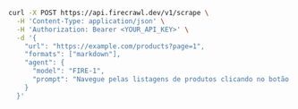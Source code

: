```bash curl
curl -X POST https://api.firecrawl.dev/v1/scrape \
  -H 'Content-Type: application/json' \
  -H 'Authorization: Bearer <YOUR_API_KEY>' \
  -d '{
    "url": "https://example.com/products?page=1",
    "formats": ["markdown"],
    "agent": {
      "model": "FIRE-1",
      "prompt": "Navegue pelas listagens de produtos clicando no botão 'Próxima página' até que ele seja desativado. Extraia o conteúdo de cada página."
    }
  }'
```
